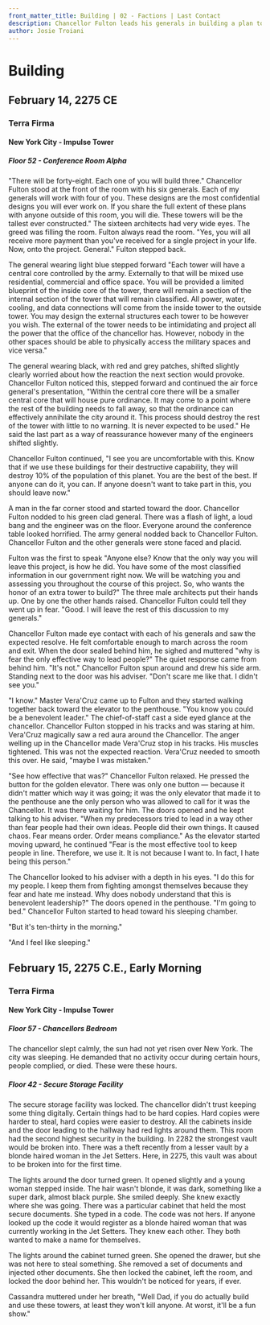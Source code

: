 ```yaml
---
front_matter_title: Building | 02 - Factions | Last Contact
description: Chancellor Fulton leads his generals in building a plan to intimidate Terra Further. Cassandra undermines the project in secret.
author: Josie Troiani
---
```

# Building

## February 14, 2275 CE

### Terra Firma

#### New York City - Impulse Tower

##### Floor 52 - Conference Room Alpha

"There will be forty-eight. Each one of you will build three." Chancellor Fulton stood at the front of the room with his six generals. Each of my generals will work with four of you. These designs are the most confidential designs you will ever work on. If you share the full extent of these plans with anyone outside of this room, you will die. These towers will be the tallest ever constructed." The sixteen architects had very wide eyes. The greed was filling the room. Fulton always read the room. "Yes, you will all receive more payment than you've received for a single project in your life. Now, onto the project. General." Fulton stepped back.

The general wearing light blue stepped forward "Each tower will have a central core controlled by the army. Externally to that will be mixed use residential, commercial and office space. You will be provided a limited blueprint of the inside core of the tower, there will remain a section of the internal section of the tower that will remain classified. All power, water, cooling, and data connections will come from the inside tower to the outside tower. You may design the external structures each tower to be however you wish. The external of the tower needs to be intimidating and project all the power that the office of the chancellor has. However, nobody in the other spaces should be able to physically access the military spaces and vice versa."

The general wearing black, with red and grey patches, shifted slightly clearly worried about how the reaction the next section would provoke. Chancellor Fulton noticed this, stepped forward and continued the air force general's presentation, "Within the central core there will be a smaller central core that will house pure ordinance. It may come to a point where the rest of the building needs to fall away, so that the ordinance can effectively annihilate the city around it. This process should destroy the rest of the tower with little to no warning. It is never expected to be used." He said the last part as a way of reassurance however many of the engineers shifted slightly.

Chancellor Fulton continued, "I see you are uncomfortable with this. Know that if we use these buildings for their destructive capability, they will destroy 10% of the population of this planet. You are the best of the best. If anyone can do it, you can. If anyone doesn't want to take part in this, you should leave now."

A man in the far corner stood and started toward the door. Chancellor Fulton nodded to his green clad general. There was a flash of light, a loud bang and the engineer was on the floor. Everyone around the conference table looked horrified. The army general nodded back to Chancellor Fulton. Chancellor Fulton and the other generals were stone faced and placid.

Fulton was the first to speak "Anyone else? Know that the only way you will leave this project, is how he did. You have some of the most classified information in our government right now. We will be watching you and assessing you throughout the course of this project. So, who wants the honor of an extra tower to build?" The three male architects put their hands up. One by one the other hands raised. Chancellor Fulton could tell they went up in fear. "Good. I will leave the rest of this discussion to my generals."

Chancellor Fulton made eye contact with each of his generals and saw the expected resolve. He felt comfortable enough to march across the room and exit. When the door sealed behind him, he sighed and muttered "why is fear the only effective way to lead people?" The quiet response came from behind him. "It's not." Chancellor Fulton spun around and drew his side arm. Standing next to the door was his adviser. "Don't scare me like that. I didn't see you."

"I know." Master Vera'Cruz came up to Fulton and they started walking together back toward the elevator to the penthouse. "You know you could be a benevolent leader." The chief-of-staff cast a side eyed glance at the chancellor. Chancellor Fulton stopped in his tracks and was staring at him. Vera'Cruz magically saw a red aura around the Chancellor. The anger welling up in the Chancellor made Vera'Cruz stop in his tracks. His muscles tightened. This was not the expected reaction. Vera'Cruz needed to smooth this over. He said, "maybe I was mistaken."

"See how effective that was?" Chancellor Fulton relaxed. He pressed the button for the golden elevator. There was only one button — because it didn't matter which way it was going; it was the only elevator that made it to the penthouse ane the only person who was allowed to call for it was the Chancellor. It was there waiting for him. The doors opened and he kept talking to his adviser. "When my predecessors tried to lead in a way other than fear people had their own ideas. People did their own things. It caused chaos. Fear means order. Order means compliance." As the elevator started moving upward, he continued "Fear is the most effective tool to keep people in line. Therefore, we use it. It is not because I want to. In fact, I hate being this person."

The Chancellor looked to his adviser with a depth in his eyes. "I do this for my people. I keep them from fighting amongst themselves because they fear and hate me instead. Why does nobody understand that this is benevolent leadership?" The doors opened in the penthouse. "I'm going to bed." Chancellor Fulton started to head toward his sleeping chamber.

"But it's ten-thirty in the morning."

"And I feel like sleeping."

## February 15, 2275 C.E., Early Morning

### Terra Firma

#### New York City - Impulse Tower

##### Floor 57 - Chancellors Bedroom

The chancellor slept calmly, the sun had not yet risen over New York. The city was sleeping. He demanded that no activity occur during certain hours, people complied, or died. These were these hours.

##### Floor 42 - Secure Storage Facility

The secure storage facility was locked. The chancellor didn't trust keeping some thing digitally. Certain things had to be hard copies. Hard copies were harder to steal, hard copies were easier to destroy.  All the cabinets inside and the door leading to the hallway had red lights around them. This room had the second highest security in the building. In 2282 the strongest vault would be broken into. There was a theft recently from a lesser vault by a blonde haired woman in the Jet Setters. Here, in 2275, this vault was about to be broken into for the first time.

The lights around the door turned green. It opened slightly and a young woman stepped inside. The hair wasn't blonde, it was dark, something like a super dark, almost black purple. She smiled deeply. She knew exactly where she was going. There was a particular cabinet that held the most secure documents. She typed in a code. The code was not hers. If anyone looked up the code it would register as a blonde haired woman that was currently working in the Jet Setters. They knew each other. They both wanted to make a name for themselves.

The lights around the cabinet turned green. She opened the drawer, but she was not here to steal something. She removed a set of documents and injected other documents. She then locked the cabinet, left the room, and locked the door behind her. This wouldn't be noticed for years, if ever.

Cassandra muttered under her breath, "Well Dad, if you do actually build and use these towers, at least they won't kill anyone. At worst, it'll be a fun show."

